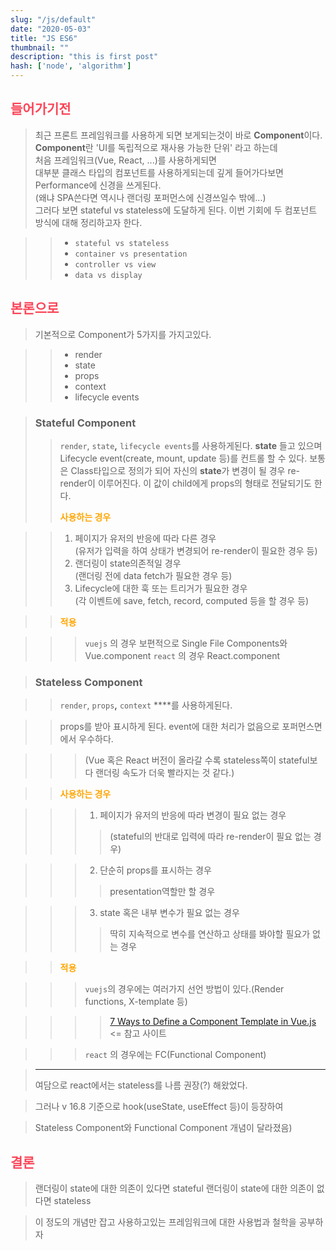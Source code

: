 ```yaml
---
slug: "/js/default"
date: "2020-05-03"
title: "JS ES6"
thumbnail: ""
description: "this is first post"
hash: ['node', 'algorithm']
---
```


## <div style="color: #fa4659">들어가기전</div>

> 최근 프론트 프레임워크를 사용하게 되면 보게되는것이 바로 **Component**이다.<br/>
> **Component**란 'UI를 독립적으로 재사용 가능한 단위' 라고 하는데 <br/>
> 처음 프레임워크(Vue, React, ...)를 사용하게되면 <br/>
> 대부분 클래스 타입의 컴포넌트를 사용하게되는데 깊게 들어가다보면 Performance에 신경을 쓰게된다. <br/>
> (왜냐 SPA쓴다면 역시나 랜더링 포퍼먼스에 신경쓰일수 밖에...) <br/>
> 그러다 보면 stateful vs stateless에 도달하게 된다. 이번 기회에 두 컴포넌트 방식에 대해 정리하고자 한다. <br/>

>> - `stateful vs stateless`
>> - `container vs presentation`
>> - `controller vs view`
>> - `data vs display`

## <div style="color: #fa4659"> 본론으로 </div>

>기본적으로 Component가 5가지를 가지고있다.

>> - render
>> - state
>> - props
>> - context
>> - lifecycle events

> ### **Stateful Component**
>> `render`,  `state`**,**  `lifecycle events`를 사용하게된다.
>> **state** 들고 있으며 Lifecycle event(create, mount, update 등)를 컨트롤 할 수 있다.
>> 보통은 Class타입으로 정의가 되어 자신의  **state**가 변경이 될 경우 re-render이 이루어진다.
>> 이 값이 child에게 props의 형태로 전달되기도 한다.
>> <div style="color: orange; font-weight: bold;"> 사용하는 경우 </div>

>> 1. 페이지가 유저의 반응에 따라 다른 경우 <br/>(유저가 입력을 하여 상태가 변경되어 re-render이 필요한 경우 등)
>> 2. 랜더링이 state의존적일 경우 <br/> (랜더링 전에 data fetch가 필요한 경우 등)
>> 3. Lifecycle에 대한 훅 또는 트리거가 필요한 경우 <br/> (각 이벤트에 save, fetch, record, computed 등을 할 경우 등)

>> <div style="color: orange; font-weight: bold;"> 적용 </div>

>>> `vuejs` 의 경우 보편적으로 Single File Components와 Vue.component
>>> `react` 의 경우 React.component

> ### **Stateless Component**

>> `render`,  `props`**,**  `context` ****를 사용하게된다.

>> props를 받아 표시하게 된다. event에 대한 처리가 없음으로 포퍼먼스면에서 우수하다.

>>> (Vue 혹은 React 버전이 올라갈 수록 stateless쪽이 stateful보다 랜더링 속도가 더욱 빨라지는 것 같다.)

>> <div style="color: orange; font-weight: bold;"> 사용하는 경우 </div>

>>> 1. 페이지가 유저의 반응에 따라 변경이 필요 없는 경우
>>>> (stateful의 반대로 입력에 따라 re-render이 필요 없는 경우)

>>> 2.  단순히 props를 표시하는 경우
>>>> presentation역할만 할 경우

>>> 3. state 혹은 내부 변수가 필요 없는 경우
>>>> 딱히 지속적으로 변수를 연산하고 상태를 봐야할 필요가 없는 경우

>> <div style="color: orange; font-weight: bold;"> 적용 </div>

>>> `vuejs`의 경우에는 여러가지 선언 방법이 있다.(Render functions, X-template 등)

>>>> [7 Ways to Define a Component Template in Vue.js](https://vuejsdevelopers.com/2017/03/24/vue-js-component-templates) <= 참고 사이트

>>> `react` 의 경우에는 FC(Functional Component)

> ---
> 여담으로 react에서는 stateless를 나름 권장(?) 해왔었다.

> 그러나 v 16.8 기준으로 hook(useState, useEffect 등)이 등장하여

> Stateless Component와 Functional Component 개념이 달라졌음)

## <div style="color: #fa4659">결론</div>

> 랜더링이 state에 대한 의존이 있다면 stateful
> 랜더링이 state에 대한 의존이 없다면 stateless

> 이 정도의 개념만 잡고 사용하고있는 프레임워크에 대한 사용법과 철학을 공부하자
